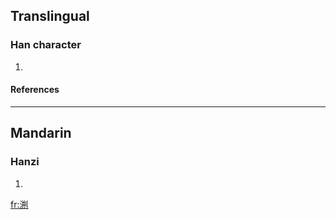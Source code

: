 ==Translingual==
===Han character===
{{Han char|rn=85|rad=水|as=08|sn=11|four=|canj=水廿廿弓 (ETTN)}}
# {{defn|Han|sort=水08}}
====References====
{{Han ref|kx=0633.371|dkj=17743|hdz=31660.041|uh=6E06|ud=28166}}

----
==Mandarin==
===Hanzi===
{{cmn-hanzi|pin=[[dié]] (die2), [[yuān]] (yuan1)|wg=tieh<sup>2</sup>, yüan<sup>1</sup>}}
# {{defn|Mandarin}}

[[fr:渆]]